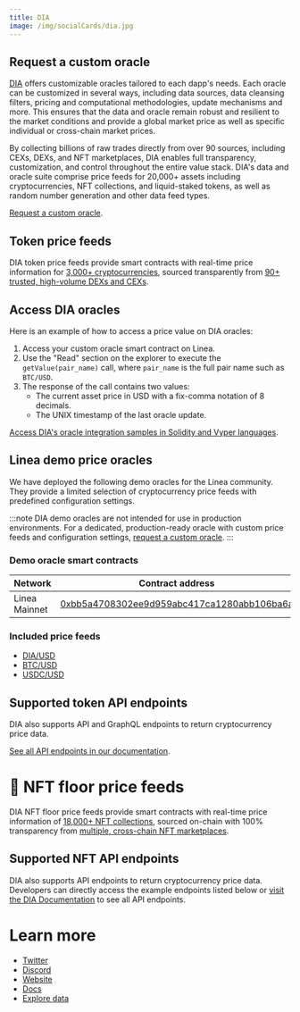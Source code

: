 ```yaml
---
title: DIA
image: /img/socialCards/dia.jpg
---
```


## Request a custom oracle

[DIA](https://www.diadata.org/) offers customizable oracles tailored to each
dapp's needs. Each oracle can be customized in several ways, including data
sources, data cleansing filters, pricing and computational methodologies, update
mechanisms and more. This ensures that the data and oracle remain robust and
resilient to the market conditions and provide a global market price as well as
specific individual or cross-chain market prices.

By collecting billions of raw trades directly from over 90 sources, including
CEXs, DEXs, and NFT marketplaces, DIA enables full transparency, customization,
and control throughout the entire value stack. DIA's data and oracle suite
comprise price feeds for 20,000+ assets including cryptocurrencies, NFT
collections, and liquid-staked tokens, as well as random number generation and
other data feed types.

[Request a custom oracle](https://docs.diadata.org/introduction/intro-to-dia-oracles/request-an-oracle).

## Token price feeds

DIA token price feeds provide smart contracts with real-time price information
for [3,000+ cryptocurrencies](https://diadata.org/app/price), sourced
transparently from [90+ trusted, high-volume DEXs and CEXs](https://diadata.org/app/source/defi).

## Access DIA oracles

Here is an example of how to access a price value on DIA oracles:

1. Access your custom oracle smart contract on Linea.
2. Use the "Read" section on the explorer to execute the `getValue(pair_name)`
call, where `pair_name` is the full pair name such as `BTC/USD`.
3. The response of the call contains two values:
    - The current asset price in USD with a fix-comma notation of 8 decimals.
    - The UNIX timestamp of the last oracle update.

[Access DIA's oracle integration samples in Solidity and Vyper languages](https://docs.diadata.org/products/token-price-feeds/access-the-oracle).

## Linea demo price oracles

We have deployed the following demo oracles for the Linea community. They
provide a limited selection of cryptocurrency price feeds with predefined
configuration settings.

:::note
DIA demo oracles are not intended for use in production environments. For a
dedicated, production-ready oracle with custom price feeds and configuration
settings, [request a custom oracle](https://docs.diadata.org/introduction/intro-to-dia-oracles/request-an-oracle).
:::

### Demo oracle smart contracts

<table>
  <thead>
    <tr>
      <th>Network</th>
      <th>Contract address</th>
    </tr>
  </thead>
  <tbody>
    <tr>
      <td>Linea Mainnet</td>
      <td><a href="https://lineascan.build/address/0xbb5a4708302ee9d959abc417ca1280abb106ba6a">0xbb5a4708302ee9d959abc417ca1280abb106ba6a</a></td>
    </tr>
  </tbody>
</table>

### Included price feeds

- [DIA/USD](https://diadata.org/app/price/asset/Ethereum/0x84cA8bc7997272c7CfB4D0Cd3D55cd942B3c9419/)
- [BTC/USD](https://diadata.org/app/price/asset/Bitcoin/0x0000000000000000000000000000000000000000/)
- [USDC/USD](https://diadata.org/app/price/asset/Ethereum/0xA0b86991c6218b36c1d19D4a2e9Eb0cE3606eB48/)

## Supported token API endpoints

DIA also supports API and GraphQL endpoints to return cryptocurrency price data.

[See all API endpoints in our documentation](https://docs.diadata.org/products/token-price-feeds/access-api-endpoints).

# 🎨 NFT floor price feeds

DIA NFT floor price feeds provide smart contracts with real-time price
information of [18,000+ NFT collections](https://diadata.org/app/floor-price), 
sourced on-chain with 100% transparency from [multiple, cross-chain NFT 
marketplaces](https://diadata.org/app/source/nft).

## Supported NFT API endpoints

DIA also supports API endpoints to return cryptocurrency price data. Developers
can directly access the example endpoints listed below or [visit the DIA
Documentation](https://docs.diadata.org/products/nft-floor-price-feeds/access-api-endpoints)
to see all API endpoints.

# Learn more

- [Twitter](https://twitter.com/DIAdata_org)
- [Discord](https://go.diadata.org/discord-menu)
- [Website](https://diadata.org/)
- [Docs](https://docs.diadata.org/)
- [Explore data](https://www.diadata.org/app/)
